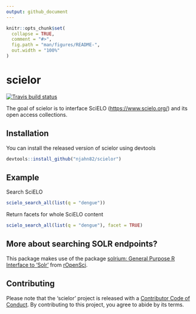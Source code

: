 ```yaml
---
output: github_document
---
```


<!-- README.md is generated from README.Rmd. Please edit that file -->

```r
knitr::opts_chunk$set(
  collapse = TRUE,
  comment = "#>",
  fig.path = "man/figures/README-",
  out.width = "100%"
)
```

# scielor

<!-- badges: start -->
[![Travis build status](https://travis-ci.org/njahn82/scielor.svg?branch=master)](https://travis-ci.org/njahn82/scielor)
<!-- badges: end -->

The goal of scielor is to interface SciELO (<https://www.scielo.org/>) and its 
    open access collections.

## Installation

You can install the released version of scielor using devtools

``` r
devtools::install_github("njahn82/scielor")
```

## Example

Search SciELO

```r
scielo_search_all(list(q = "dengue"))
```

Return facets for whole SciELO content

```r
scielo_search_all(list(q = "dengue"), facet = TRUE)
```


## More about searching SOLR endpoints?

This package makes use of the package [solrium: General Purpose R Interface to 'Solr'](https://cran.r-project.org/web/packages/solrium/index.html) from [rOpenSci](https://ropensci.org/). 

## Contributing 

Please note that the 'scielor' project is released with a
  [Contributor Code of Conduct](CODE_OF_CONDUCT.md).
  By contributing to this project, you agree to abide by its terms.
